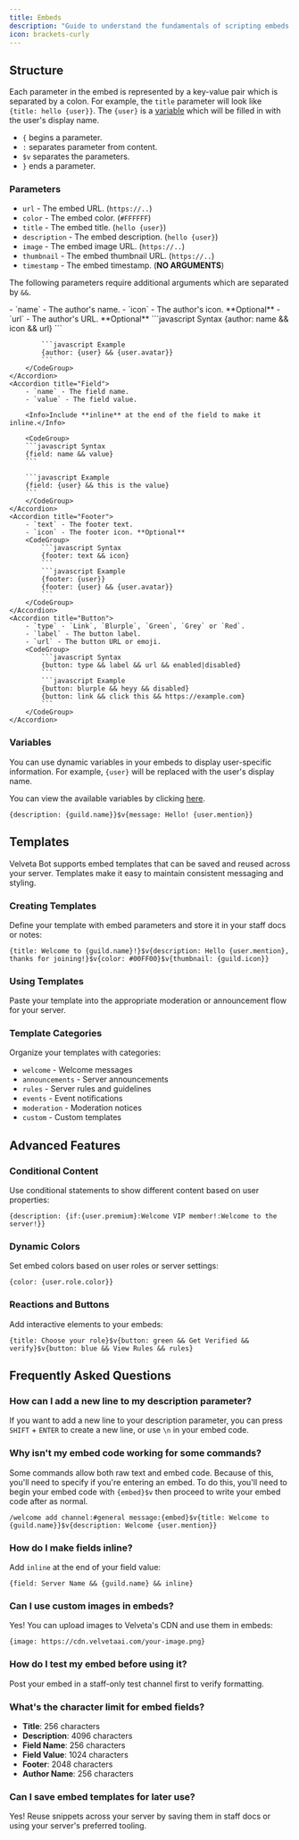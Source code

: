 ---
title: Embeds
description: "Guide to understand the fundamentals of scripting embeds."
icon: brackets-curly
---

## Structure

Each parameter in the embed is represented by a key-value pair which is separated by a colon. For example, the `title` parameter will look like `{title: hello {user}}`. The `{user}` is a [variable](/client/variables) which will be filled in with the user's display name.

- `{` begins a parameter.
- `:` separates parameter from content.
- `$v` separates the parameters.
- `}` ends a parameter.

### Parameters

- `url` - The embed URL. (`https://..`)
- `color` - The embed color. (`#FFFFFF`)
- `title` - The embed title. (`hello {user}`)
- `description` - The embed description. (`hello {user}`)
- `image` - The embed image URL. (`https://..`)
- `thumbnail` - The embed thumbnail URL. (`https://..`)
- `timestamp` - The embed timestamp. (**NO ARGUMENTS**)

The following parameters require additional arguments which are separated by `&&`.

<AccordionGroup>
    <Accordion title="Author">
        - `name` - The author's name.
        - `icon` - The author's icon. **Optional**
        - `url` - The author's URL. **Optional**
        <CodeGroup>
            ```javascript Syntax
            {author: name && icon && url}
            ```

            ```javascript Example
            {author: {user} && {user.avatar}}
            ```
        </CodeGroup>
    </Accordion>
    <Accordion title="Field">
        - `name` - The field name.
        - `value` - The field value.

        <Info>Include **inline** at the end of the field to make it inline.</Info>

        <CodeGroup>
        ```javascript Syntax
        {field: name && value}
        ```

        ```javascript Example
        {field: {user} && this is the value}
        ```
        </CodeGroup>
    </Accordion>
    <Accordion title="Footer">
        - `text` - The footer text.
        - `icon` - The footer icon. **Optional**
        <CodeGroup>
            ```javascript Syntax
            {footer: text && icon}
            ```
            ```javascript Example
            {footer: {user}}
            {footer: {user} && {user.avatar}}
            ```
        </CodeGroup>
    </Accordion>
    <Accordion title="Button">
        - `type` - `Link`, `Blurple`, `Green`, `Grey` or `Red`.
        - `label` - The button label.
        - `url` - The button URL or emoji.
        <CodeGroup>
            ```javascript Syntax
            {button: type && label && url && enabled|disabled}
            ```
            ```javascript Example
            {button: blurple && heyy && disabled}
            {button: link && click this && https://example.com}
            ```
        </CodeGroup>
    </Accordion>

</AccordionGroup>

### Variables

You can use dynamic variables in your embeds to display user-specific information. For example, `{user}` will be replaced with the user's display name.

<Info>You can view the available variables by clicking [here](/discord/variables).</Info>

```
{description: {guild.name}}$v{message: Hello! {user.mention}}
```

## Templates

Velveta Bot supports embed templates that can be saved and reused across your server. Templates make it easy to maintain consistent messaging and styling.

### Creating Templates

Define your template with embed parameters and store it in your staff docs or notes:

```
{title: Welcome to {guild.name}!}$v{description: Hello {user.mention}, thanks for joining!}$v{color: #00FF00}$v{thumbnail: {guild.icon}}
```

### Using Templates

Paste your template into the appropriate moderation or announcement flow for your server.

### Template Categories

Organize your templates with categories:
- `welcome` - Welcome messages
- `announcements` - Server announcements  
- `rules` - Server rules and guidelines
- `events` - Event notifications
- `moderation` - Moderation notices
- `custom` - Custom templates

## Advanced Features

### Conditional Content

Use conditional statements to show different content based on user properties:

```
{description: {if:{user.premium}:Welcome VIP member!:Welcome to the server!}}
```

### Dynamic Colors

Set embed colors based on user roles or server settings:

```
{color: {user.role.color}}
```

### Reactions and Buttons

Add interactive elements to your embeds:

```
{title: Choose your role}$v{button: green && Get Verified && verify}$v{button: blue && View Rules && rules}
```

## Frequently Asked Questions

### How can I add a new line to my description parameter?

If you want to add a new line to your description parameter, you can press `SHIFT` + `ENTER` to create a new line, or use `\n` in your embed code.

### Why isn't my embed code working for some commands?

Some commands allow both raw text and embed code. Because of this, you'll need to specify if you're entering an embed. To do this, you'll need to begin your embed code with `{embed}$v` then proceed to write your embed code after as normal.

```
/welcome add channel:#general message:{embed}$v{title: Welcome to {guild.name}}$v{description: Welcome {user.mention}}
```

### How do I make fields inline?

Add `inline` at the end of your field value:

```
{field: Server Name && {guild.name} && inline}
```

### Can I use custom images in embeds?

Yes! You can upload images to Velveta's CDN and use them in embeds:

```
{image: https://cdn.velvetaai.com/your-image.png}
```

### How do I test my embed before using it?

Post your embed in a staff-only test channel first to verify formatting.

### What's the character limit for embed fields?

- **Title**: 256 characters
- **Description**: 4096 characters
- **Field Name**: 256 characters
- **Field Value**: 1024 characters
- **Footer**: 2048 characters
- **Author Name**: 256 characters

### Can I save embed templates for later use?

Yes! Reuse snippets across your server by saving them in staff docs or using your server's preferred tooling.
